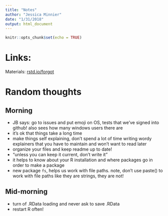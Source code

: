```yaml
---
title: "Notes"
author: "Jessica Minnier"
date: "1/31/2018"
output: html_document
---
```


```r
knitr::opts_chunk$set(echo = TRUE)
```

# Links:

Materials: [rstd.io/forgot](https://github.com/jennybc/what-they-forgot)

# Random thoughts

## Morning

- JB says: go to issues and put emoji on OS, tests that we've signed into github! also sees how many windows users there are
- it's ok that things take a long time
- make things self explaining, don't spend a lot of time writing wordy explainers that you have to maintain and won't want to read later
- organize your files and keep readme up to date!
- "unless you can keep it current, don't write it"
- it helps to know about your R installation and where packages go in order to make a package
- new package `fs`, helps us work with file paths. note, don't use paste() to work with file paths like they are strings, they are not!

## Mid-morning

- turn of .RData loading and never ask to save .RData
- restart R often!

